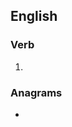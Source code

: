 ==English==

===Verb===
{{head|en|verb form}}

# {{present participle of|en|contuse|nocat=1}}

===Anagrams===
* {{anagrams|en|a=cginnostu|countings}}